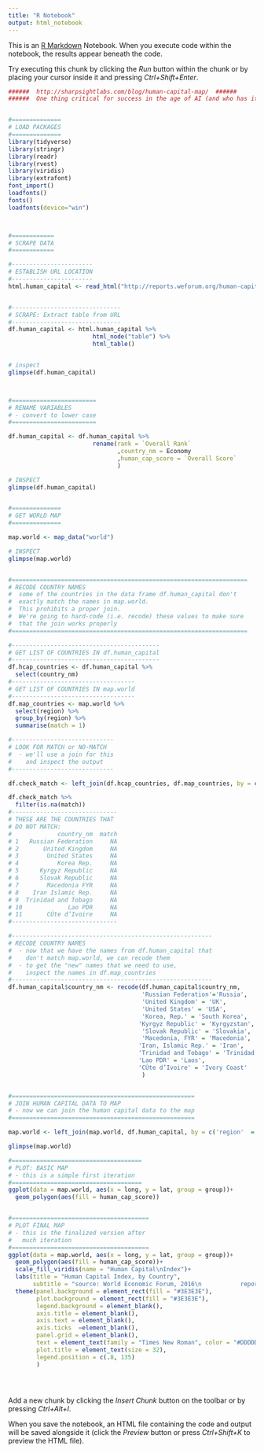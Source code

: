```yaml
---
title: "R Notebook"
output: html_notebook
---
```


This is an [R Markdown](http://rmarkdown.rstudio.com) Notebook. When you execute code within the notebook, the results appear beneath the code. 

Try executing this chunk by clicking the *Run* button within the chunk or by placing your cursor inside it and pressing *Ctrl+Shift+Enter*. 

```r
######  http://sharpsightlabs.com/blog/human-capital-map/  ######
######  One thing critical for success in the age of AI (and who has it)  #####


#==============
# LOAD PACKAGES
#==============
library(tidyverse)
library(stringr)
library(readr)
library(rvest)
library(viridis)
library(extrafont)
font_import()
loadfonts()
fonts()
loadfonts(device="win")



#============
# SCRAPE DATA
#============

#-----------------------
# ESTABLISH URL LOCATION
#-----------------------
html.human_capital <- read_html("http://reports.weforum.org/human-capital-report-2016/rankings/")


#-------------------------------
# SCRAPE: Extract table from URL
#-------------------------------
df.human_capital <- html.human_capital %>%
                        html_node("table") %>%
                        html_table()


# inspect
glimpse(df.human_capital)



#========================
# RENAME VARIABLES
# - convert to lower case
#========================

df.human_capital <- df.human_capital %>%
                        rename(rank = `Overall Rank`
                               ,country_nm = Economy
                               ,human_cap_score = `Overall Score`
                               )

# INSPECT
glimpse(df.human_capital)


#==============
# GET WORLD MAP
#==============

map.world <- map_data("world")

# INSPECT
glimpse(map.world)


#===================================================================
# RECODE COUNTRY NAMES
#  some of the countries in the data frame df.human_capital don't 
#  exactly match the names in map.world.
#  This prohibits a proper join.  
#  We're going to hard-code (i.e. recode) these values to make sure
#  that the join works properly
#===================================================================

#------------------------------------------
# GET LIST OF COUNTRIES IN df.human_capital
#------------------------------------------
df.hcap_countries <- df.human_capital %>%
  select(country_nm)
#-----------------------------------
# GET LIST OF COUNTRIES IN map.world
#-----------------------------------
df.map_countries <- map.world %>%
  select(region) %>%
  group_by(region) %>%
  summarise(match = 1)

#-----------------------------
# LOOK FOR MATCH or NO-MATCH
#  - we'll use a join for this
#    and inspect the output
#-----------------------------

df.check_match <- left_join(df.hcap_countries, df.map_countries, by = c('country_nm' = 'region'))  

df.check_match %>%
  filter(is.na(match))
#------------------------------
# THESE ARE THE COUNTRIES THAT
# DO NOT MATCH:
#             country_nm  match
# 1   Russian Federation     NA
# 2       United Kingdom     NA
# 3        United States     NA
# 4           Korea Rep.     NA
# 5      Kyrgyz Republic     NA
# 6      Slovak Republic     NA
# 7        Macedonia FYR     NA
# 8    Iran Islamic Rep.     NA
# 9  Trinidad and Tobago     NA
# 10             Lao PDR     NA
# 11       CÙte d’Ivoire     NA
#------------------------------

#---------------------------------------------------------
# RECODE COUNTRY NAMES
#  - now that we have the names from df.human_capital that
#    don't match map.world, we can recode them
#  - to get the "new" names that we need to use,
#    inspect the names in df.map_countries
#---------------------------------------------------------
df.human_capital$country_nm <- recode(df.human_capital$country_nm,
                                      'Russian Federation'='Russia',
                                      'United Kingdom' = 'UK',
                                      'United States' = 'USA',
                                      'Korea, Rep.' = 'South Korea',
                                     'Kyrgyz Republic' = 'Kyrgyzstan',
                                      'Slovak Republic' = 'Slovakia',
                                      'Macedonia, FYR' = 'Macedonia',
                                     'Iran, Islamic Rep.' = 'Iran',
                                     'Trinidad and Tobago' = 'Trinidad',
                                     'Lao PDR' = 'Laos',
                                     'CÙte d’Ivoire' = 'Ivory Coast'
                                      )


#====================================================
# JOIN HUMAN CAPITAL DATA TO MAP
# - now we can join the human capital data to the map
#====================================================

map.world <- left_join(map.world, df.human_capital, by = c('region'  = 'country_nm'))

glimpse(map.world)

#=====================================
# PLOT: BASIC MAP
# - this is a simple first iteration
#=====================================
ggplot(data = map.world, aes(x = long, y = lat, group = group))+
  geom_polygon(aes(fill = human_cap_score))


#=======================================
# PLOT FINAL MAP
# - this is the finalized version after 
#   much iteration
#=======================================
ggplot(data = map.world, aes(x = long, y = lat, group = group))+
  geom_polygon(aes(fill = human_cap_score))+
  scale_fill_viridis(name = "Human Capital\nIndex")+
  labs(title = "Human Capital Index, by Country",
       subtitle = "source: World Economic Forum, 2016\n           reports.weforum.org/human-capital-report-2016/")+
  theme(panel.background = element_rect(fill = "#3E3E3E"),
        plot.background = element_rect(fill = "#3E3E3E"),
        legend.background = element_blank(),
        axis.title = element_blank(),
        axis.text = element_blank(),
        axis.ticks  =element_blank(),
        panel.grid = element_blank(),
        text = element_text(family = "Times New Roman", color = "#DDDDDD"),
        plot.title = element_text(size = 32),
        legend.position = c(.8, 135)
        )





```

Add a new chunk by clicking the *Insert Chunk* button on the toolbar or by pressing *Ctrl+Alt+I*.

When you save the notebook, an HTML file containing the code and output will be saved alongside it (click the *Preview* button or press *Ctrl+Shift+K* to preview the HTML file).
